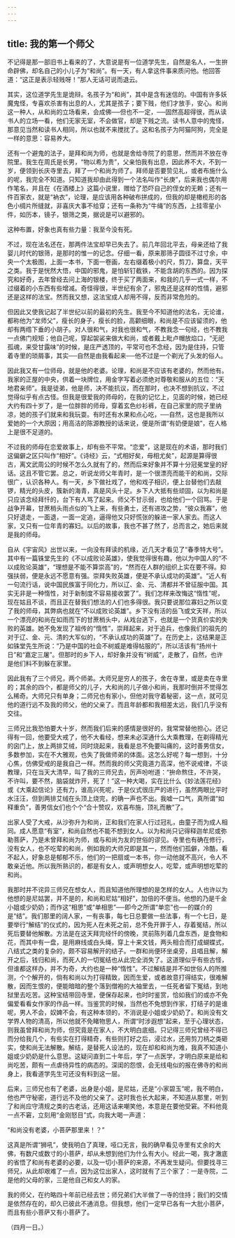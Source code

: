 ```yaml
---
---
---
```

title: 我的第一个师父
---



不记得是那一部旧书上看来的了，大意说是有一位道学先生，自然是名人，一生拚命辟佛，却名自己的小儿子为“和尚”。有一天，有人拿这件事来质问他。他回答道：“这正是表示轻贱呀！”那人无话可说而退云。

其实，这位道学先生是诡辩。名孩子为“和尚”，其中是含有迷信的。中国有许多妖魔鬼怪，专喜欢杀害有出息的人，尤其是孩子；要下贱，他们才放手，安心。和尚这一种人，从和尚的立场看来，会成佛──但也不一定，──固然高超得很，而从读书人的立场一看，他们无家无室，不会做官，却是下贱之流。读书人意中的鬼怪，那意见当然和读书人相同，所以也就不来搅扰了。这和名孩子为阿猫阿狗，完全是一样的意思：容易养大。

还有一个避鬼的法子，是拜和尚为师，也就是舍给寺院了的意思，然而并不放在寺院里。我生在周氏是长男，“物以希为贵”，父亲怕我有出息，因此养不大，不到一岁，便领到长庆寺里去，拜了一个和尚为师了。拜师是否要贽见礼，或者布施什么的呢，我完全不知道。只知道我却由此得到一个法名叫作“长庚”，后来我也偶尔用作笔名，并且在《在酒楼上》这篇小说里，赠给了恐吓自己的侄女的无赖；还有一件百家衣，就是“衲衣”，论理，是应该用各种破布拼成的，但我的却是橄榄形的各色小绸片所缝就，非喜庆大事不给穿；还有一条称为“牛绳”的东西，上挂零星小件，如历本，镜子，银筛之类，据说是可以避邪的。

这种布置，好象也真有些力量：我至今没有死。

不过，现在法名还在，那两件法宝却早已失去了。前几年回北平去，母亲还给了我婴儿时代的银筛，是那时的惟一的记念。仔细一看，原来那筛子圆径不过寸余，中央一个太极图，上面一本书，下面一卷画，左右缀着极小的尺，剪刀，算盘，天平之类。我于是恍然大悟，中国的邪鬼，是怕斩钉截铁，不能含胡的东西的。因为探究和好奇，去年曾经去问上海的银楼，终于买了两面来，和我的几乎一式一样，不过缀着的小东西有些增减。奇怪得很，半世纪有余了，邪鬼还是这样的性情，避邪还是这样的法宝。然而我又想，这法宝成人却用不得，反而非常危险的。

但因此又使我记起了半世纪以前的最初的先生。我至今不知道他的法名，无论谁，都称他为“龙师父”，瘦长的身子，瘦长的脸，高颧细眼，和尚是不应该留须的，他却有两绺下垂的小胡子。对人很和气，对我也很和气，不教我念一句经，也不教我一点佛门规矩；他自己呢，穿起袈裟来做大和尚，或者戴上毗卢帽放焰口，“无祀孤魂，来受甘露味”的时候，是庄严透顶的，平常可也不念经，因为是住持，只管着寺里的琐屑事，其实──自然是由我看起来──他不过是一个剃光了头发的俗人。

因此我又有一位师母，就是他的老婆。论理，和尚是不应该有老婆的，然而他有。我家的正屋的中央，供着一块牌位，用金字写着必须绝对尊敬和服从的五位：“天地君亲师”。我是徒弟，他是师，决不能抗议，而在那时，也决不想到抗议，不过觉得似乎有点古怪。但我是很爱我的师母的，在我的记忆上，见面的时候，她已经大约有四十岁了，是一位胖胖的师母，穿着玄色纱衫裤，在自己家里的院子里纳凉，她的孩子们就来和我玩耍。有时还有水果和点心吃，──自然，这也是我所以爱她的一个大原因；用高洁的陈源教授的话来说，便是所谓“有奶便是娘”，在人格上是很不足道的。

不过我的师母在恋爱故事上，却有些不平常。“恋爱”，这是现在的术语，那时我们这偏僻之区只叫作“相好”。《诗经》云，“式相好矣，毋相尤矣”，起源是算得很古，离文武周公的时候不怎么久就有了的，然而后来好象并不算十分冠冕堂皇的好话。这且不管它罢。总之，听说龙师父年青时，是一个很漂亮而能干的和尚，交际很广，认识各种人。有一天，乡下做社戏了，他和戏子相识，便上台替他们去敲锣，精光的头皮，簇新的海青，真是风头十足。乡下人大抵有些顽固，以为和尚是只应该念经拜忏的，台下有人骂了起来。师父不甘示弱，也给他们一个回骂。于是战争开幕，甘蔗梢头雨点似的飞上来，有些勇士，还有进攻之势，“彼众我寡”，他只好退走，一面退，一面一定追，逼得他又只好慌张的躲进一家人家去。而这人家，又只有一位年青的寡妇。以后的故事，我也不甚了然了，总而言之，她后来就是我的师母。

自从《宇宙风》出世以来，一向没有拜读的机缘，近几天才看见了“春季特大号”。其中有一篇铢堂先生的《不以成败论英雄》，使我觉得很有趣，他以为中国人的“不以成败论英雄”，“理想是不能不算崇高”的，“然而在人群的组织上实在要不得。抑强扶弱，便是永远不愿意有强。崇拜失败英雄，便是不承认成功的英雄”。“近人有一句流行话，说中国民族富于同化力，所以辽、金、元、清都并不曾征服中国。其实无非是一种惰性，对于新制度不容易接收罢了”。我们怎样来改悔这“惰性”呢，现在姑且不谈，而且正在替我们想法的人们也多得很。我只要说那位寡妇之所以变了我的师母，其弊病也就在“不以成败论英雄”。乡下没有活的岳飞或文天祥，所以一个漂亮的和尚在如雨而下的甘蔗梢头中，从戏台逃下，也就是一个货真价实的失败的英雄。她不免发现了祖传的“惰性”，崇拜起来，对于追兵，也像我们的祖先的对于辽、金、元、清的大军似的，“不承认成功的英雄”了。在历史上，这结果是正如铢堂先生所说：“乃是中国的社会不树威是难得帖服的”，所以活该有“扬州十日”和“嘉定三屠”。但那时的乡下人，却好象并没有“树威”，走散了，自然，也许是他们料不到躲在家里。

因此我有了三个师兄，两个师弟。大师兄是穷人的孩子，舍在寺里，或是卖在寺里的；其余的四个，都是师父的儿子，大和尚的儿子做小和尚，我那时倒并不觉得怎么稀奇。大师兄只有单身；二师兄也有家小，但他对我守着秘密，这一点，就可见他的道行远不及我的师父，他的父亲了。而且年龄都和我相差太远，我们几乎没有交往。

三师兄比我恐怕要大十岁，然而我们后来的感情是很好的，我常常替他担心。还记得有一回，他要受大戒了，他不大看经，想来未必深通什么大乘教理，在剃得精光的囟门上，放上两排艾绒，同时烧起来，我看是总不免要叫痛的，这时善男信女，多数参加，实在不大雅观，也失了我做师弟的体面。这怎么好呢？每一想到，十分心焦，仿佛受戒的是我自己一样。然而我的师父究竟道力高深，他不说戒律，不谈教理，只在当天大清早，叫了我的三师兄去，厉声吩咐道：“拚命熬住，不许哭，不许叫，要不然，脑袋就炸开，死了！”这一种大喝，实在比什么《妙法莲花经》或《大乘起信论》还有力，谁高兴死呢，于是仪式很庄严的进行，虽然两眼比平时水汪汪，但到两排艾绒在头顶上烧完，的确一声也不出。我嘘一口气，真所谓“如释重负”，善男信女们也个个“合十赞叹，欢喜布施，顶礼而散”了。

出家人受了大戒，从沙弥升为和尚，正和我们在家人行过冠礼，由童子而为成人相同。成人愿意“有室”，和尚自然也不能不想到女人。以为和尚只记得释迦牟尼或弥勒菩萨，乃是未曾拜和尚为师，或与和尚为友的世俗的谬见。寺里也有确在修行，没有女人，也不吃荤的和尚，例如我的大师兄即是其一，然而他们孤僻，冷酷，看不起人，好象总是郁郁不乐，他们的一把扇或一本书，你一动他就不高兴，令人不敢亲近他。所以我所熟识的，都是有女人，或声明想女人，吃荤，或声明想吃荤的和尚。

我那时并不诧异三师兄在想女人，而且知道他所理想的是怎样的女人。人也许以为他想的是尼姑罢，并不是的，和尚和尼姑“相好”，加倍的不便当。他想的乃是千金小姐或少奶奶；而作这“相思”或“单相思”──即今之所谓“单恋”也──的媒介的是“结”。我们那里的阔人家，一有丧事，每七日总要做一些法事，有一个七日，是要举行“解结”的仪式的，因为死人在未死之前，总不免开罪于人，存着冤结，所以死后要替他解散。方法是在这天拜完经忏的傍晚，灵前陈列着几盘东西，是食物和花，而其中有一盘，是用麻线或白头绳，穿上十来文钱，两头相合而打成蝴蝶式，八结式之类的复杂的，颇不容易解开的结子。一群和尚便环坐桌旁，且唱且解，解开之后，钱归和尚，而死人的一切冤结也从此完全消失了。这道理似乎有些古怪，但谁都这样办，并不为奇，大约也是一种“惰性”。不过解结是并不如世俗人的所推测，个个解开的，倘有和尚以为打得精致，因而生爱，或者故意打得结实，很难解散，因而生恨的，便能暗暗的整个落到僧袍的大袖里去，一任死者留下冤结，到地狱里去吃苦。这种宝结带回寺里，便保存起来，也时时鉴赏，恰如我们的或亦不免偏爱看看女作家的作品一样。当鉴赏的时候，当然也不免想到作家，打结子的是谁呢，男人不会，奴婢不会，有这种本领的，不消说是小姐或少奶奶了。和尚没有文学界人物的清高，所以他就不免睹物思人，所谓“时涉遐想”起来，至于心理状态，则我虽曾拜和尚为师，但究竟是在家人，不大明白底细。只记得三师兄曾经不得已而分给我几个，有些实在打得精奇，有些则打好之后，浸过水，还用剪刀柄之类砸实，使和尚无法解散。解结，是替死人设法的，现在却和和尚为难，我真不知道小姐或少奶奶是什么意思。这疑问直到二十年后，学了一点医学，才明白原来是给和尚吃苦，颇有一点虐待异性的病态的。深闺的怨恨，会无线电似的报在佛寺的和尚身上，我看道学先生可还没有料到这一层。

后来，三师兄也有了老婆，出身是小姐，是尼姑，还是“小家碧玉”呢，我不明白，他也严守秘密，道行远不及他的父亲了。这时我也长大起来，不知道从那里，听到了和尚应守清规之类的古老话，还用这话来嘲笑他，本意是在要他受窘。不料他竟一点不窘，立刻用“金刚怒目”式，向我大喝一声道：

“和尚没有老婆，小菩萨那里来！？”

这真是所谓“狮吼”，使我明白了真理，哑口无言，我的确早看见寺里有丈余的大佛，有数尺或数寸的小菩萨，却从未想到他们为什么有大小。经此一喝，我才澈底的省悟了和尚有老婆的必要，以及一切小菩萨的来源，不再发生疑问。但要找寻三师兄，从此却艰难了一点，因为这位出家人，这时就有了三个家了：一是寺院，二是他的父母的家，三是他自己和女人的家。

我的师父，在约略四十年前已经去世；师兄弟们大半做了一寺的住持；我们的交情是依然存在的，却久已彼此不通消息。但我想，他们一定早已各有一大批小菩萨，而且有些小菩萨又有小菩萨了。

（四月一日。）